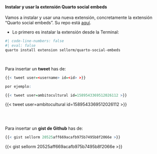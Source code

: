 ::: {.callout-important icon="false"}
#### Instalar y usar la extensión **Quarto social embeds**

Vamos a instalar y usar una nueva extensión, concretamente la extensión "Quarto social embeds". Su repo está [aquí](https://github.com/sellorm/quarto-social-embeds).

- Lo primero es instalar la extensión desde la Terminal:


```bash
#| code-line-numbers: false
#| eval: false
quarto install extension sellorm/quarto-social-embeds
```

<br>

Para insertar un **tweet** has de:


```r

{{< tweet user=<username> id=<id> >}}

por ejemplo:

{{< tweet user=ambitocultural id=1589543369512026112 >}}

```


{{< tweet user=ambitocultural id=1589543369512026112 >}}

<br><br>


Para insertar un **gist de Github** has de:

```r
{{< gist sellorm 20525aff669acafb975b7495b8f2066e >}}
```

{{< gist sellorm 20525aff669acafb975b7495b8f2066e >}}




:::